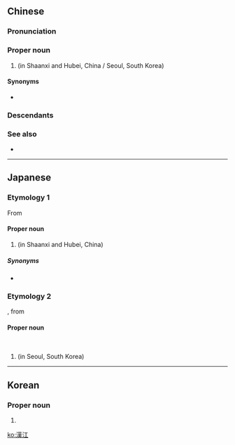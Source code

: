 {{also|汉江}}
==Chinese==
{{zh-forms|s=汉江}}
{{wikipedia|lang=zh|漢江 (中國)}}
{{wikipedia|lang=yue}}
{{wikipedia|lang=zh|漢江 (韓國)}}

===Pronunciation===
{{zh-pron
|m=Hànjiāng
|c=hon3 gong1
|cat=pn
}}

===Proper noun===
{{zh-propn}}

# {{w|Han River}} (in Shaanxi and Hubei, China / Seoul, South Korea)

====Synonyms====
* {{sense|Chinese river}} {{zh-l|漢水}}

===Descendants===
{{cjkv||s=漢%江|^かん%こう|^한강}}

===See also===
* {{zh-l|韓江}}

{{zh-cat|Rivers|China|South Korea}}

----

==Japanese==

===Etymology 1===
{{wikipedia|lang=ja|漢江 (中国)}}
{{ja-kanjitab|yomi=o|かん|こう}}
From {{der|ja|zh|漢江|sort=かんこう}}

====Proper noun====
{{ja-pos|proper|かんこう|hhira=かんかう}}

# {{w|Han River (Shaanxi and Hubei)|Han River}} (in Shaanxi and Hubei, China)

=====Synonyms=====
* {{ja-r|漢%水|^かん%すい}}

===Etymology 2===
{{wikipedia|lang=ja}}
{{ja-kanjitab|yomi=o|かん|こう}}
{{ja-kanjitab|yomi=irr|はん|がん|sort=はんがん}}
{{bor|ja|ko|^한강|sort=はんがん}}, from {{der|ja|zh|漢江|sort=かんこう}}

====Proper noun====
{{ja-pos|proper|ハンガン}}<br>{{ja-altread|hira=かんこう|hhira=かんかう|rom=Kankō}}

# {{w|Han River (Korea)|Han River}} (in Seoul, South Korea)

{{C|ja|Rivers|China|South Korea|sort=はんがん}}

----

==Korean==
{{ko-hanjatab}}

===Proper noun===
{{ko-propn|mr=Han'gang|y=Hānkang|hangeul=한강}}

# {{hanja form of|한강|{{w|Han River}}}}

[[ko:漢江]]